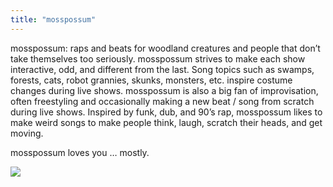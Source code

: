 ```yaml
---
title: "mosspossum"
---
```


mosspossum: raps and beats for woodland creatures and people that don't take themselves too seriously. mosspossum strives to make each show interactive, odd, and different from the last. Song topics such as swamps, forests, cats, robot grannies, skunks, monsters, etc. inspire costume changes during live shows. mosspossum is also a big fan of improvisation, often freestyling and occasionally making a new beat / song from scratch during live shows. Inspired by funk, dub, and 90's rap, mosspossum likes to make weird songs to make people think, laugh, scratch their heads, and get moving.

mosspossum loves you ... mostly.

![](images/mosspossum.jpg)
